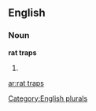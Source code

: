 
==English==

===Noun===
'''rat traps'''

# {{plural of|[[rat trap]]}}

[[Category:English plurals]]

[[ar:rat traps]]